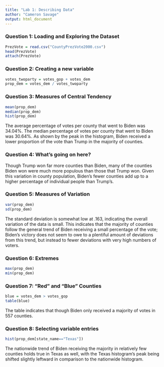 ---
title: "Lab 1: Describing Data"
author: "Cameron Savage"
output: html_document
---

### Question 1: Loading and Exploring the Dataset

```{r Q1}
PrezVote = read.csv("CountyPrezVote2000.csv")
head(PrezVote)
attach(PrezVote)
```

### Question 2: Creating a new variable

```{r}
votes_twoparty = votes_gop + votes_dem
prop_dem = votes_dem / votes_twoparty
```


### Question 3: Measures of Central Tendency

```{r Q3}
mean(prop_dem)
median(prop_dem)
hist(prop_dem)
```

The average percentage of votes per county that went to Biden was 34.04%. The median percentage of votes per county that went to Biden was 30.64%. As shown by the peak in the histogram, Biden received a lower proportion of the vote than Trump in the majority of counties.

### Question 4: What's going on here?

Though Trump won far more counties than Biden, many of the counties Biden won were much more populous than those that Trump won. Given this variation in county population, Biden's fewer counties add up to a higher percentage of individual people than Trump's.


### Question 5: Measures of Variation

```{r Q5}
var(prop_dem)
sd(prop_dem)
```

The standard deviation is somewhat low at .163, indicating the overall variation of the data is small. This indicates that the majority of counties follow the general trend of Biden receiving a small percentage of the vote; Biden's victory does not seem to owe to a plentiful amount of deviations from this trend, but instead to fewer deviations with very high numbers of voters.

### Question 6: Extremes

```{r Q6}
max(prop_dem)
min(prop_dem)
```

### Question 7: "Red" and "Blue" Counties

```{r Q7}
blue = votes_dem > votes_gop
table(blue)
```

The table indicates that though Biden only received a majority of votes in 557 counties.

### Question 8: Selecting variable entries

```{r Q8}
hist(prop_dem[state_name=="Texas"])
```

The nationwide trend of Biden receiving the majority in relatively few counties holds true in Texas as well, with the Texas histogram's peak being shifted slightly leftward in comparison to the nationwide histogram.
